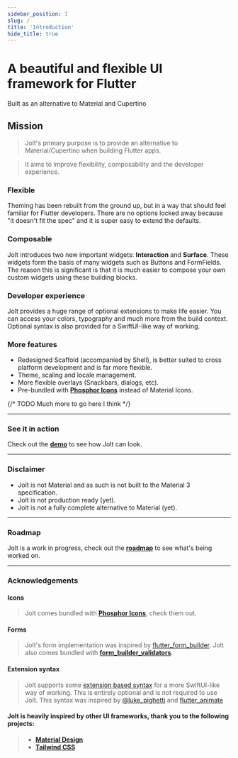 ```yaml
---
sidebar_position: 1
slug: /
title: 'Introduction'
hide_title: true
---
```




<div class="home_hero">
<ThemedImage
  alt="Logo"
  sources={{
    light: useBaseUrl('/img/cover_light.png'),
    dark: useBaseUrl('/img/cover_dark.png'),
  }}
/>
<h1>A beautiful and flexible UI framework for Flutter</h1>
<span>Built as an alternative to Material and Cupertino</span>
</div>

## Mission

> Jolt's primary purpose is to provide an alternative to Material/Cupertino when building Flutter apps.

> It aims to improve flexibility, composability and the developer experience.

### Flexible
Theming has been rebuilt from the ground up, but in a way that should feel familiar for Flutter developers. There are no options locked away because "it doesn't fit the spec" and it is super easy to extend the defaults.

### Composable
Jolt introduces two new important widgets: **Interaction** and **Surface**. These widgets form the basis of many widgets such as Buttons and FormFields. The reason this is significant is that it is much easier to compose your own custom widgets using these building blocks.

### Developer experience
Jolt provides a huge range of optional extensions to make life easier. You can access your colors, typography and much more from the build context. Optional syntax is also provided for a SwiftUI-like way of working.

### More features
- Redesigned Scaffold (accompanied by Shell), is better suited to cross platform development and is far more flexible.
- Theme, scaling and locale management.
- More flexible overlays (Snackbars, dialogs, etc).
- Pre-bundled with **[Phosphor Icons](https://phosphoricons.com/)** instead of Material Icons.

{/*  TODO Much more to go here I think   */}

---


### See it in action

Check out the  **[demo](https://example.flutterjolt.dev)** to see how Jolt can look.

---


### Disclaimer

- Jolt is not Material and as such is not built to the Material 3 specification.
- Jolt is not production ready (yet).
- Jolt is not a fully complete alternative to Material (yet).

---


### Roadmap

Jolt is a work in progress, check out the  **[roadmap](https://github.com/orgs/asteroid-studios/projects/3)** to see what's being worked on.

---


### Acknowledgements

#### Icons

> Jolt comes bundled with **[Phosphor Icons](https://phosphoricons.com/)**, check them out.

#### Forms 

> Jolt's form implementation was inspired by [flutter_form_builder](https://pub.dev/packages/flutter_form_builder).
> Jolt also comes bundled with **[form_builder_validators](https://pub.dev/packages/form_builder_validators)**.

#### Extension syntax
> Jolt supports some [extension based syntax](/developer_experience/extension_syntax) for a more SwiftUI-like way of working. This is entirely optional and is not required to use Jolt.
> This syntax was inspired by [@luke_pighetti](https://twitter.com/luke_pighetti) and [flutter_animate](https://pub.dev/packages/flutter_animate)

#### Jolt is heavily inspired by other UI frameworks, thank you to the following projects:
> - **[Material Design](https://m3.material.io/)**
> - **[Tailwind CSS](https://tailwindcss.com/)**





